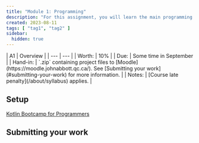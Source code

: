 ```yaml
---
title: "Module 1: Programming"
description: "For this assignment, you will learn the main programming language that we will use in this course. This semester, that will be Kotlin -- the official language of the Android development stack."
created: 2023-08-11
tags: [ "tag1", "tag2" ]
sidebar:
  hidden: true
---
```


<div class="first-col-header">
| A1 | Overview |
| --- | --- |
| Worth: | 10% |
| Due: | Some time in September |
| Hand-in: | `.zip` containing project files to [Moodle](https://moodle.johnabbott.qc.ca/). See [Submitting your work](#submitting-your-work) for more information. |
| Notes: | [Course late penalty](/about/syllabus) applies. |
</div>

## Setup

[Kotlin Bootcamp for Programmers](https://developer.android.com/courses/kotlin-bootcamp/overview)

## Submitting your work

